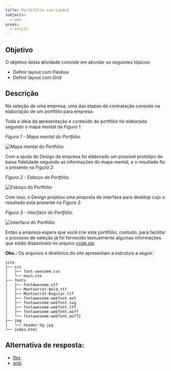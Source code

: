 ```yaml
---
title: Portifólio com Layout
subjects:
  - web
areas:
  - estilo
---
```



## Objetivo

O objetivo desta atividade consiste em abordar os seguintes tópicos:

- Definir layout com Flexbox
- Definir layout com Grid

## Descrição

Na seleção de uma empresa, uma das etapas de contratação consiste na elaboração de um portfólio para empresa.

Toda a ideia da apresentação e conteúdo do portfólio foi elaborada segundo o mapa mental da _Figura 1_.

_Figura 1 - Mapa mental do Portfólio._

<Image src={mindmap} alt="Mapa mental do Portfólio" class="border p-4" />

Com a ajuda do Design da empresa foi elaborado um possível protótipo de baixa fidelidade seguindo as informações do mapa mental, e o resultado foi o presente na _Figura 2_.

_Figura 2 - Esboço do Portfólio._

<Image src={wireframe} alt="Esboço do Portfólio" class="border p-4" />

Com isso, o Design projetou uma proposta de interface para desktop cujo o resultado está presente na _Figura 3_.

_Figura 3 - Interface do Portfólio._

<Image src={layout} alt="Interface do Portfólio" class="border p-4" />

Então a empresa espera que você crie este portifólio, contudo, para facilitar o processo de seleção já foi fornecido textualmente algumas informações que estão disponíveis no arquivo [code.zip](https://download-directory.github.io/?url=https://github.com/ifpb/exercises/tree/main/src/pages/exercises/web-style-portfolio-initial/_codes/css/code/).

**Obs.:** Os arquivos e diretórios do site apresentam a estrutura a seguir:

```
site
├── css
│   ├── font-awesome.css
│   └── main.css
├── fonts
│   ├── FontAwesome.otf
│   ├── Montserrat-Bold.ttf
│   ├── Montserrat-Regular.ttf
│   ├── fontawesome-webfont.eot
│   ├── fontawesome-webfont.svg
│   ├── fontawesome-webfont.ttf
│   ├── fontawesome-webfont.woff
│   └── fontawesome-webfont.woff2
├── img
│   └── header-bg.jpg
└── index.html
```

## Alternativa de resposta:

- [flex](./_codes/css/response/flex/)
- [grid](./_codes/css/response/grid/).
